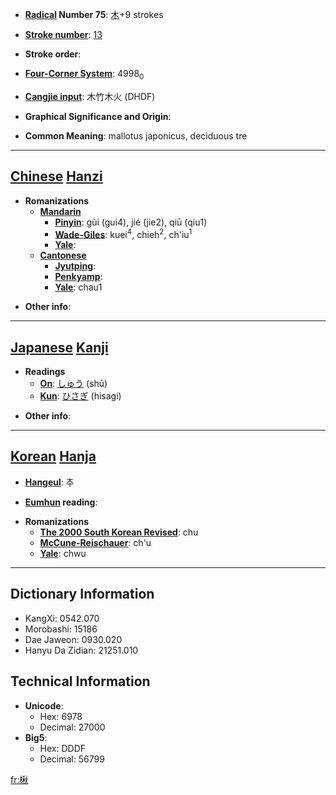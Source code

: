 * '''[[Wiktionary:Chinese radical index| Radical]] Number 75''': [[Wiktionary:Chinese radical index 木|木]]+9 strokes

* '''[[Wiktionary:Chinese total strokes index|Stroke number]]''': [[Wiktionary:Chinese total strokes index 13|13]]

* '''Stroke order''': 

* '''[[Wiktionary:Chinese four corner index|Four-Corner System]]''': 4998<sub>0</sub>

* '''[[Wiktionary:Chinese Cangjie index|Cangjie input]]''': 木竹木火 (DHDF)

* '''Graphical Significance and Origin''': 

* '''Common Meaning''': mallotus japonicus, deciduous tre

----

== [[Chinese]] [[Hanzi]] ==

* '''Romanizations'''
** '''[[Mandarin]]'''
*** '''[[Pinyin]]''': gùi (gui4), jié (jie2), qiū (qiu1)
*** '''[[Wade-Giles]]''': kuei<sup>4</sup>, chieh<sup>2</sup>, ch'iu<sup>1</sup>
*** '''[[Yale]]''': 
** '''[[Cantonese]]'''
*** '''[[Jyutping]]''':
*** '''[[Penkyamp]]''': 
*** '''[[Yale]]''': chau1

* '''Other info''': 

----

== [[Japanese]] [[Kanji]] ==

* '''Readings'''
** '''[[On]]''': [[しゅう]] (shū)
** '''[[Kun]]''': [[ひさぎ]] (hisagi)

* '''Other info''':  

----

== [[Korean]] [[Hanja]] ==

* '''[[Hangeul]]''': 추

* '''[[Eumhun]] reading''': 

* '''Romanizations'''
** '''[[The 2000 South Korean Revised Romanization|The 2000 South Korean Revised]]''': chu
** '''[[McCune-Reischauer]]''': ch'u
** '''[[Yale]]''': chwu

----

== Dictionary Information ==

* KangXi: 0542.070
* Morobashi: 15186
* Dae Jaweon: 0930.020
* Hanyu Da Zidian: 21251.010

== Technical Information ==

* '''Unicode''':
** Hex: 6978
** Decimal: 27000
* '''Big5''':
** Hex: DDDF
** Decimal: 56799

[[fr:楸]]
